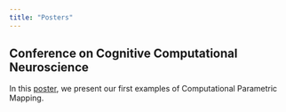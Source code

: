 ```yaml
---
title: "Posters"
---
```


## Conference on Cognitive Computational Neuroscience

In this [poster](/posters/2022-08-25-CCN.qmd), we present our first examples of Computational Parametric Mapping.


